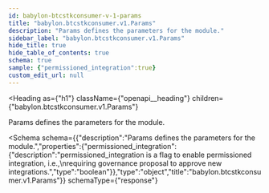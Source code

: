 ```yaml
---
id: babylon-btcstkconsumer-v-1-params
title: "babylon.btcstkconsumer.v1.Params"
description: "Params defines the parameters for the module."
sidebar_label: "babylon.btcstkconsumer.v1.Params"
hide_title: true
hide_table_of_contents: true
schema: true
sample: {"permissioned_integration":true}
custom_edit_url: null
---
```



<Heading
  as={"h1"}
  className={"openapi__heading"}
  children={"babylon.btcstkconsumer.v1.Params"}
>
</Heading>



Params defines the parameters for the module.

<Schema
  schema={{"description":"Params defines the parameters for the module.","properties":{"permissioned_integration":{"description":"permissioned_integration is a flag to enable permissioned integration, i.e.,\nrequiring governance proposal to approve new integrations.","type":"boolean"}},"type":"object","title":"babylon.btcstkconsumer.v1.Params"}}
  schemaType={"response"}
>
  
</Schema>
            